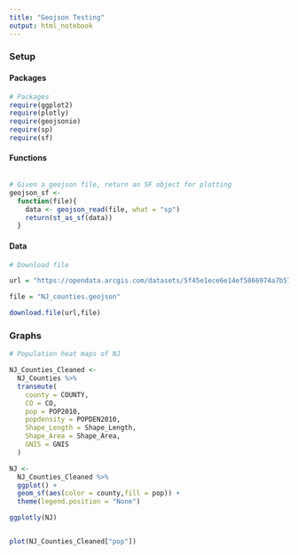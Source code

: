 ```yaml
---
title: "Geojson Testing"
output: html_notebook
---
```


### Setup

#### Packages

```r
# Packages
require(ggplot2)
require(plotly)
require(geojsonio)
require(sp)
require(sf)
```

#### Functions
```r

```

```r
# Given a geojson file, return an SF object for plotting
geojson_sf <- 
  function(file){
    data <- geojson_read(file, what = "sp")
    return(st_as_sf(data))
  }
```


#### Data


```r
# Download file

url = "https://opendata.arcgis.com/datasets/5f45e1ece6e14ef5866974a7b57d3b95_1.geojson"

file = "NJ_counties.geojson"

download.file(url,file)
```

### Graphs 

```r

# Population heat maps of NJ

NJ_Counties_Cleaned <- 
  NJ_Counties %>%
  transmute(
    county = COUNTY,
    CO = CO,
    pop = POP2010,
    popdensity = POPDEN2010,
    Shape_Length = Shape_Length,
    Shape_Area = Shape_Area,
    GNIS = GNIS
  )

NJ <-
  NJ_Counties_Cleaned %>%
  ggplot() +
  geom_sf(aes(color = county,fill = pop)) +
  theme(legend.position = "None")

ggplotly(NJ)


plot(NJ_Counties_Cleaned["pop"])
```


